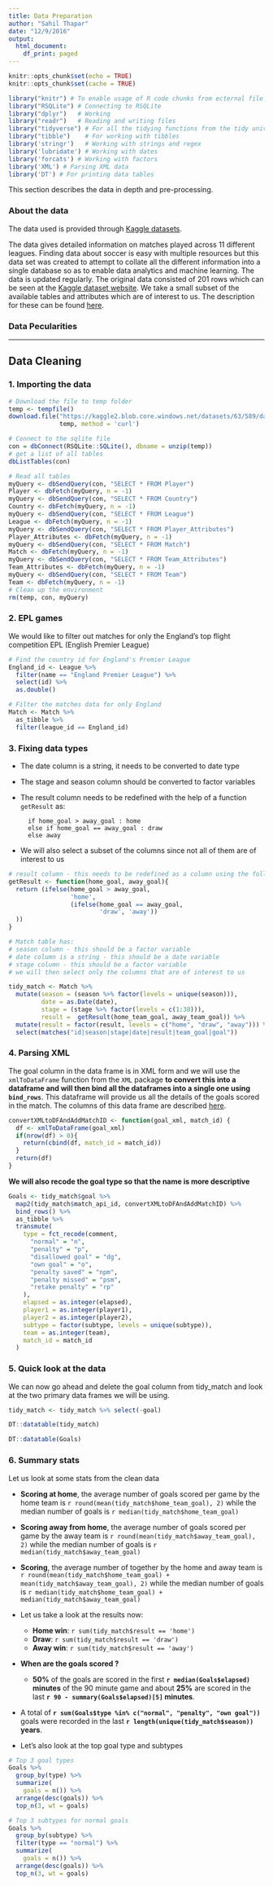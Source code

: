 ```yaml
---
title: Data Preparation
author: "Sahil Thapar"
date: "12/9/2016"
output:
  html_document:
    df_print: paged
---
```


```r
knitr::opts_chunk$set(echo = TRUE)
knitr::opts_chunk$set(cache = TRUE)
```

```r
library("knitr") # To enable usage of R code chunks from ecternal file in the Rmd
library("RSQLite") # Connecting to RSQLite
library("dplyr")   # Working 
library("readr")   # Reading and writing files
library("tidyverse") # For all the tidying functions from the tidy universe
library("tibble")    # For working with tibbles
library('stringr')   # Working with strings and regex
library('lubridate') # Working with dates
library('forcats') # Working with factors
library('XML') # Parsing XML data
library('DT') # For printing data tables
```

This section describes the data in depth and pre-processing.

### About the data

The data used is provided through
[Kaggle datasets](https://www.kaggle.com/hugomathien/soccer).

The data gives detailed information on matches played across 11 different
leagues. Finding data about soccer is easy with multiple resources but this data
set was created to attempt to collate all the different information into a single
database so as to enable data analytics and machine learning. The data is updated
regularly. The original data consisted of 201 rows which can be seen at the
[Kaggle dataset website](https://www.kaggle.com/hugomathien/soccer). We take a 
small subset of the available tables and attributes which are of interest to us.
The description for these can be found [here](https://sahilthapar.github.io/datawranglingfinalproject/data_description.html).

### Data Pecularities

***

## Data Cleaning {.tabset}

### 1. Importing the data
```r
# Download the file to temp folder
temp <- tempfile()
download.file("https://kaggle2.blob.core.windows.net/datasets/63/589/database.sqlite.zip?sv=2015-12-11&sr=b&sig=btA9gYGczWR6SFFq6rG84Eok8jazkwa8JNwfYKAGtAc%3D&se=2016-12-12T16%3A25%3A12Z&sp=r",
              temp, method = 'curl')

# Connect to the sqlite file
con = dbConnect(RSQLite::SQLite(), dbname = unzip(temp))
# get a list of all tables
dbListTables(con)

# Read all tables
myQuery <- dbSendQuery(con, "SELECT * FROM Player")
Player <- dbFetch(myQuery, n = -1)
myQuery <- dbSendQuery(con, "SELECT * FROM Country")
Country <- dbFetch(myQuery, n = -1)
myQuery <- dbSendQuery(con, "SELECT * FROM League")
League <- dbFetch(myQuery, n = -1)
myQuery <- dbSendQuery(con, "SELECT * FROM Player_Attributes")
Player_Attributes <- dbFetch(myQuery, n = -1)
myQuery <- dbSendQuery(con, "SELECT * FROM Match")
Match <- dbFetch(myQuery, n = -1)
myQuery <- dbSendQuery(con, "SELECT * FROM Team_Attributes")
Team_Attributes <- dbFetch(myQuery, n = -1)
myQuery <- dbSendQuery(con, "SELECT * FROM Team")
Team <- dbFetch(myQuery, n = -1)
# Clean up the environment
rm(temp, con, myQuery)
```

### 2. EPL games

We would like to filter out matches for only the England's top flight competition
EPL (English Premier League)

```r
# Find the country id for England's Premier League
England_id <- League %>% 
  filter(name == "England Premier League") %>%
  select(id) %>%
  as.double()

# Filter the matches data for only England
Match <- Match %>%
  as_tibble %>%
  filter(league_id == England_id)
```

### 3. Fixing data types

* The date column is a string, it needs to be converted to date type
* The stage and season column should be converted to factor variables
* The result column needs to be redefined with the help of a function `getResult` as:  

    ```
      if home_goal > away_goal : home
      else if home_goal == away_goal : draw
      else away
    ```
* We will also select a subset of the columns since not all of them are of interest to us
  
```r
# result column - this needs to be redefined as a column using the following function
getResult <- function(home_goal, away_goal){
  return (ifelse(home_goal > away_goal,
                 'home',
                 (ifelse(home_goal == away_goal,
                         'draw', 'away'))
  ))
}
```

```r

# Match table has:
# season column - this should be a factor variable
# date column is a string - this should be a date variable
# stage column - this should be a factor variable
# we will then select only the columns that are of interest to us

tidy_match <- Match %>%
  mutate(season = (season %>% factor(levels = unique(season))),
         date = as.Date(date),
         stage = (stage %>% factor(levels = c(1:38))),
         result =  getResult(home_team_goal, away_team_goal)) %>% 
  mutate(result = factor(result, levels = c("home", "draw", "away"))) %>%
  select(matches("id|season|stage|date|result|team_goal|goal"))

```

### 4. Parsing XML

The goal column in the data frame is in XML form and we will use the `xmlToDataFrame` function from the `XML` package __to convert this into a dataframe and will then bind all the dataframes into a single one using `bind_rows`__. This dataframe will provide us all the details of the goals scored in the match. The columns of this data frame are described [here](https://sahilthapar.github.io/datawranglingfinalproject/data_description.html).

```r
convertXMLtoDFAndAddMatchID <- function(goal_xml, match_id) {
  df <- xmlToDataFrame(goal_xml)
  if(nrow(df) > 0){
    return(cbind(df, match_id = match_id))
  }
  return(df)
}
```

__We will also recode the goal type so that the name is more descriptive__

```r
Goals <- tidy_match$goal %>% 
  map2(tidy_match$match_api_id, convertXMLtoDFAndAddMatchID) %>%
  bind_rows() %>%
  as_tibble %>%
  transmute(
    type = fct_recode(comment,
      "normal" = "n",
      "penalty" = "p",
      "disallowed goal" = "dg",
      "own goal" = "o",
      "penalty saved" = "npm",
      "penalty missed" = "psm",
      "retake penalty" = "rp"
    ),
    elapsed = as.integer(elapsed),
    player1 = as.integer(player1),
    player2 = as.integer(player2),
    subtype = factor(subtype, levels = unique(subtype)),
    team = as.integer(team),
    match_id = match_id
  )
```


### 5. Quick look at the data

We can now go ahead and delete the goal column from tidy_match and look at the two
primary data frames we will be using.

```r
tidy_match <- tidy_match %>% select(-goal)

DT::datatable(tidy_match)

DT::datatable(Goals)
```

### 6. Summary stats
Let us look at some stats from the clean data

* __Scoring at home__, the average number of goals scored per game by the home team is `r round(mean(tidy_match$home_team_goal), 2)` while the median number of goals is `r median(tidy_match$home_team_goal)`

* __Scoring away from home__, the average number of goals scored per game by the away team is `r round(mean(tidy_match$away_team_goal), 2)` while the median number of goals is `r median(tidy_match$away_team_goal)`

* __Scoring__, the average number of together by the home and away team is `r round(mean(tidy_match$home_team_goal) + mean(tidy_match$away_team_goal), 2)` while the median number of goals is `r median(tidy_match$home_team_goal) + median(tidy_match$away_team_goal)`

* Let us take a look at the results now:
    + __Home win__: `r sum(tidy_match$result == 'home')`
    + __Draw__: `r sum(tidy_match$result == 'draw')`
    + __Away win__: `r sum(tidy_match$result == 'away')`
    
* __When are the goals scored ?__
    + __50%__ of the goals are scored in the first __`r median(Goals$elapsed)` minutes__ of the 90 minute game and about __25%__ are scored in the last __`r 90 - summary(Goals$elapsed)[5]` minutes__.

* A total of __`r sum(Goals$type %in% c("normal", "penalty", "own goal"))`__ goals were recorded in the last __`r length(unique(tidy_match$season))` years__.

* Let's also look at the top goal type and subtypes


```r
# Top 3 goal types
Goals %>%
  group_by(type) %>%
  summarize(
    goals = n()) %>%
  arrange(desc(goals)) %>%
  top_n(3, wt = goals)
```
  
```r
# Top 3 subtypes for normal goals
Goals %>%
  group_by(subtype) %>%
  filter(type == "normal") %>%
  summarize(
    goals = n()) %>%
  arrange(desc(goals)) %>%
  top_n(3, wt = goals)
```








